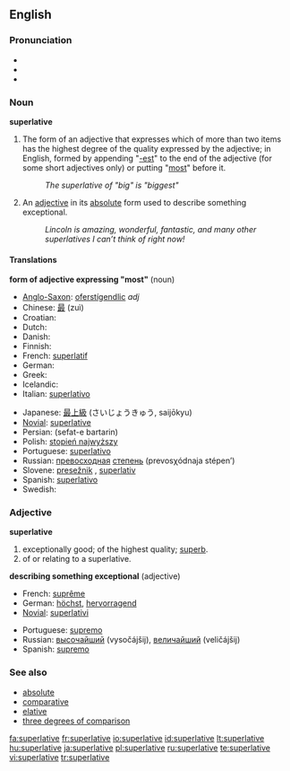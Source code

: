 ==English==
{{wikipedia}}
===Pronunciation===
*{{IPA|/s(j)uːˈpɜː(r)ləˌtɪv/}}
*{{SAMPA|/s(ju:"p3:(r)l@tIv/}}
*{{audio|en-us-superlative.ogg|Audio (US)}}

===Noun===
'''superlative'''

#{{grammar}} The form of an adjective that expresses which of more than two items has the highest degree of the quality expressed by the adjective; in English, formed by appending "[[-est]]" to the end of the adjective (for some short adjectives only) or putting "[[most]]" before it.
#:''The superlative of "big" is "biggest"''
# {{informal}} An [[adjective]] in its [[absolute]] form used to describe something exceptional.
#:''Lincoln is amazing, wonderful, fantastic, and many other superlatives I can’t think of right now!''

====Translations====
'''form of adjective expressing "most"''' (noun)
{{top}}
*[[Anglo-Saxon]]: [[oferstígendlic]] ''adj''
*Chinese: [[最]] (zuì)
*Croatian: {{t+|hr|superlativ|m}}
* Dutch: {{t+|nl|overtreffende trap|m}}
* Danish: {{t-|da|superlativ}}
* Finnish: {{t+|fi|superlatiivi}}
*French: [[superlatif]] {{m}}
* German: {{t-|de|Superlativ|m}}
*Greek: {{t|el|υπερθετικός|m|sc=Grek}}
* Icelandic: {{t+|is|efsta stig|n}}
*Italian: [[superlativo]] {{m}}
{{mid}}
*Japanese: [[最上級]] (さいじょうきゅう, saijōkyu)
*[[Novial]]: [[superlative]]
*Persian: {{FAchar|[[صفت برترین]]}} (sefat-e bartarin)
*Polish: [[stopień najwyższy]] {{m}} 
*Portuguese: [[superlativo]] {{m}}
*Russian: [[превосходный|превосходная]] [[степень]] (prevosχódnaja stépen’) {{f}}
*Slovene: [[presežnik]] {{m}}, [[superlativ]] {{m}}
*Spanish: [[superlativo]] {{m}}
* Swedish: {{t+|sv|superlativ|n}}
{{bottom}}

===Adjective===
'''superlative'''
# exceptionally good; of the highest quality; [[superb]].
# of or relating to a superlative.

'''describing something exceptional''' (adjective)
{{top}}
*French: [[suprême]]
*German: [[höchst]], [[hervorragend]]
*[[Novial]]: [[superlativi]]
{{mid}}
*Portuguese: [[supremo]]
*Russian: [[высочайший]] (vysočájšij), [[величайший]] (veličájšij)
*Spanish: [[supremo]]
{{bottom}}

===See also===
*[[absolute]]
*[[comparative]]
*[[elative]]
*[[three degrees of comparison]]

[[fa:superlative]]
[[fr:superlative]]
[[io:superlative]]
[[id:superlative]]
[[lt:superlative]]
[[hu:superlative]]
[[ja:superlative]]
[[pl:superlative]]
[[ru:superlative]]
[[te:superlative]]
[[vi:superlative]]
[[tr:superlative]]